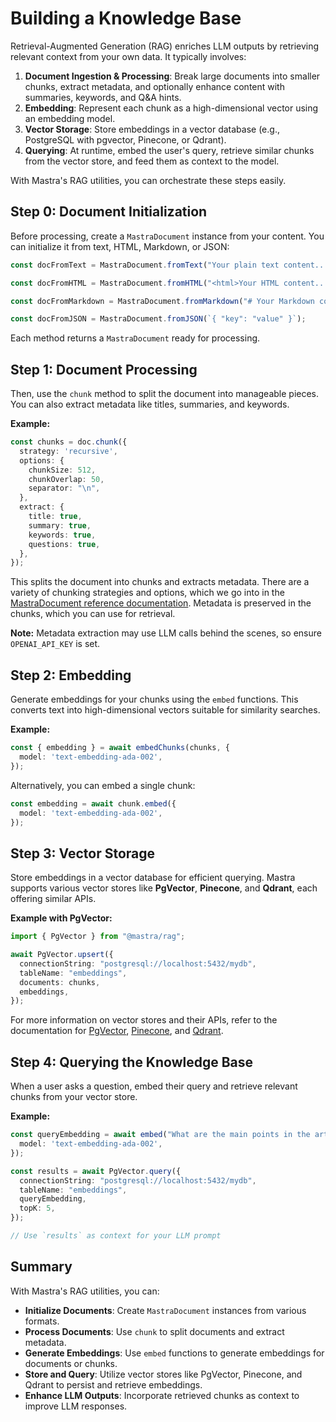 # Building a Knowledge Base

Retrieval-Augmented Generation (RAG) enriches LLM outputs by retrieving relevant context from your own data. It typically involves:

1. **Document Ingestion & Processing**: Break large documents into smaller chunks, extract metadata, and optionally enhance content with summaries, keywords, and Q&A hints.
2. **Embedding**: Represent each chunk as a high-dimensional vector using an embedding model.
3. **Vector Storage**: Store embeddings in a vector database (e.g., PostgreSQL with pgvector, Pinecone, or Qdrant).
4. **Querying**: At runtime, embed the user's query, retrieve similar chunks from the vector store, and feed them as context to the model.

With Mastra's RAG utilities, you can orchestrate these steps easily.

## Step 0: Document Initialization

Before processing, create a `MastraDocument` instance from your content. You can initialize it from text, HTML, Markdown, or JSON:

```ts
const docFromText = MastraDocument.fromText("Your plain text content...");

const docFromHTML = MastraDocument.fromHTML("<html>Your HTML content...</html>");

const docFromMarkdown = MastraDocument.fromMarkdown("# Your Markdown content...");

const docFromJSON = MastraDocument.fromJSON(`{ "key": "value" }`);
```

Each method returns a `MastraDocument` ready for processing. 

## Step 1: Document Processing

Then, use the `chunk` method to split the document into manageable pieces. You can also extract metadata like titles, summaries, and keywords.

**Example:**

```ts showLineNumbers copy
const chunks = doc.chunk({
  strategy: 'recursive',
  options: {
    chunkSize: 512,
    chunkOverlap: 50,
    separator: "\n",
  },
  extract: {
    title: true,
    summary: true,
    keywords: true,
    questions: true,
  },
});
```

This splits the document into chunks and extracts metadata. There are a variety of chunking strategies and options, which we go into in the [MastraDocument reference documentation](/docs/guide/reference/rag/document.mdx). Metadata is preserved in the chunks, which you can use for retrieval.

**Note:** Metadata extraction may use LLM calls behind the scenes, so ensure `OPENAI_API_KEY` is set.

## Step 2: Embedding

Generate embeddings for your chunks using the `embed` functions. This converts text into high-dimensional vectors suitable for similarity searches.

**Example:**

```ts showLineNumbers copy
const { embedding } = await embedChunks(chunks, {
  model: 'text-embedding-ada-002',
});
```

Alternatively, you can embed a single chunk:

```ts showLineNumbers copy
const embedding = await chunk.embed({
  model: 'text-embedding-ada-002',
});
```

## Step 3: Vector Storage

Store embeddings in a vector database for efficient querying. Mastra supports various vector stores like **PgVector**, **Pinecone**, and **Qdrant**, each offering similar APIs.

**Example with PgVector:**

```ts showLineNumbers copy
import { PgVector } from "@mastra/rag";

await PgVector.upsert({
  connectionString: "postgresql://localhost:5432/mydb",
  tableName: "embeddings",
  documents: chunks,
  embeddings,
});
```

For more information on vector stores and their APIs, refer to the documentation for [PgVector](/docs/guide/reference/rag/pgstore.mdx), [Pinecone](/docs/guide/reference/rag/pinecone.mdx), and [Qdrant](/docs/guide/reference/rag/qdrant.mdx).

## Step 4: Querying the Knowledge Base

When a user asks a question, embed their query and retrieve relevant chunks from your vector store.

**Example:**

```ts showLineNumbers copy
const queryEmbedding = await embed("What are the main points in the article?", {
  model: 'text-embedding-ada-002',
});

const results = await PgVector.query({
  connectionString: "postgresql://localhost:5432/mydb",
  tableName: "embeddings",
  queryEmbedding,
  topK: 5,
});

// Use `results` as context for your LLM prompt
```

## Summary

With Mastra's RAG utilities, you can:

- **Initialize Documents**: Create `MastraDocument` instances from various formats.
- **Process Documents**: Use `chunk` to split documents and extract metadata.
- **Generate Embeddings**: Use `embed` functions to generate embeddings for documents or chunks.
- **Store and Query**: Utilize vector stores like PgVector, Pinecone, and Qdrant to persist and retrieve embeddings.
- **Enhance LLM Outputs**: Incorporate retrieved chunks as context to improve LLM responses.